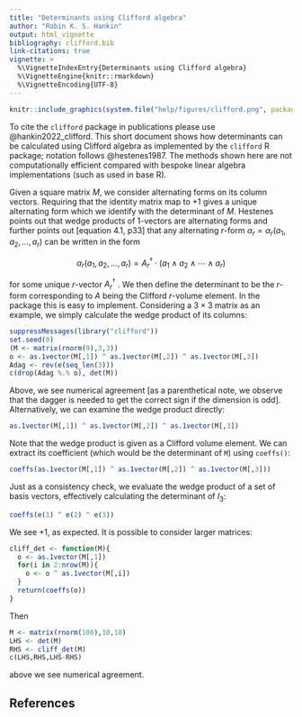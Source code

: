 ```yaml
---
title: "Determinants using Clifford algebra"
author: "Robin K. S. Hankin"
output: html_vignette
bibliography: clifford.bib
link-citations: true
vignette: >
  %\VignetteIndexEntry{Determinants using Clifford algebra}
  %\VignetteEngine{knitr::rmarkdown}
  %\VignetteEncoding{UTF-8}
---
```



```r
knitr::include_graphics(system.file("help/figures/clifford.png", package = "clifford"))
```

To cite the `clifford` package in publications please use
@hankin2022_clifford.  This short document shows how determinants
can be calculated using Clifford algebra as implemented by the
`clifford` R package; notation follows @hestenes1987.  The methods
shown here are not computationally efficient compared with bespoke
linear algebra implementations (such as used in base R).

Given a square matrix $M$, we consider alternating forms on its column
vectors.  Requiring that the identity matrix map to $+1$ gives a
unique alternating form which we identify with the determinant of $M$.
Hestenes points out that wedge products of 1-vectors are alternating
forms and further points out [equation 4.1, p33] that any alternating
$r$-form $\alpha_r=\alpha_r\left(a_1,a_2,\ldots,a_r\right)$ can be
written in the form

$$\alpha_r\left(a_1,a_2,\ldots,a_r\right)=
A_r^\dagger\cdot\left(a_1\wedge a_2\wedge\cdots\wedge a_r\right)
$$

for some unique $r$-vector $A_r^\dagger$ .  We then define the
determinant to be the $r$-form corresponding to $A$ being the Clifford
$r$-volume element.  In the package this is easy to implement.
Considering a $3\times 3$ matrix as an example, we simply calculate
the wedge product of its columns:

```r
suppressMessages(library("clifford"))
set.seed(0)
(M <- matrix(rnorm(9),3,3))
o <- as.1vector(M[,1]) ^ as.1vector(M[,2]) ^ as.1vector(M[,3])
Adag <- rev(e(seq_len(3)))
c(drop(Adag %.% o), det(M))
```

Above, we see numerical agreement [as a parenthetical note, we observe
that the dagger is needed to get the correct sign if the dimension is
odd].  Alternatively, we can examine the wedge product directly:

```r
as.1vector(M[,1]) ^ as.1vector(M[,2]) ^ as.1vector(M[,3])
```		  

Note that the wedge product is given as a Clifford volume element.  We
can extract its coefficient (which would be the determinant of `M`)
using `coeffs()`:

```r
coeffs(as.1vector(M[,1]) ^ as.1vector(M[,2]) ^ as.1vector(M[,3]))
```

Just as a consistency check, we evaluate the wedge product of a set of
basis vectors, effectively calculating the determinant of $I_3$:

```r
coeffs(e(1) ^ e(2) ^ e(3))
```

We see $+1$, as expected.  It is possible to consider larger matrices:

```r
cliff_det <- function(M){
  o <- as.1vector(M[,1])
  for(i in 2:nrow(M)){
    o <- o ^ as.1vector(M[,i])
  }
  return(coeffs(o))
}
```

Then

```r
M <- matrix(rnorm(100),10,10)
LHS <- det(M)
RHS <- cliff_det(M)
c(LHS,RHS,LHS-RHS)
```

above we see numerical agreement.

## References
